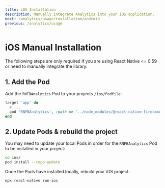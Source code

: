 ```yaml
---
title: iOS Installation
description: Manually integrate Analytics into your iOS application.
next: /analytics/usage/installation/android
previous: /analytics/usage
---
```


# iOS Manual Installation

The following steps are only required if you are using React Native <= 0.59 or need to manually integrate the library.

## 1. Add the Pod

Add the `RNFBAnalytics` Pod to your projects `/ios/Podfile`:

```ruby
target 'app' do
  # ...
  pod 'RNFBAnalytics', :path => '../node_modules/@react-native-firebase/analytics'
end
```

## 2. Update Pods & rebuild the project

You may need to update your local Pods in order for the `RNFBAnalytics` Pod to be installed in your project:

```bash
cd ios/
pod install --repo-update
```

Once the Pods have installed locally, rebuild your iOS project:

```bash
npx react-native run-ios
```
